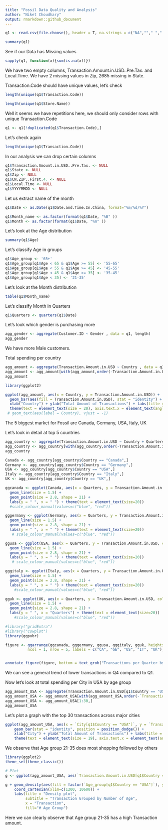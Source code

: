---
title: "Fossil Data Quality and Analysis"
author: "Niket Choudhary"
output: rmarkdown::github_document
---

```{r}
q1 <- read.csv(file.choose(), header = T, na.strings = c("NA",""," ",".")) # Load the data from file, after saving xlsx file as csv in Excel.
```


```{r}
summary(q1)
```


See if our Data has Missing values
```{r}
sapply(q1, function(x){sum(is.na(x))})
```
We have two empty columns, Transaction.Amount.in.USD..Pre.Tax. and Local.Time. We have 2 missing values in Zip, 2685 missing in State.

Transaction.Code should have unique values, let's check
```{r}
length(unique(q1$Transaction.Code))

length(unique(q1$Store.Name))
```
Well it seems we have repetitions here, we should only consider rows with unique Transaction.Code
```{r}
q1 <- q1[!duplicated(q1$Transaction.Code),]
```

Let's check again
```{r}
length(unique(q1$Transaction.Code))
```


In our analysis we can drop certain columns
```{r}
q1$Transaction.Amount.in.USD..Pre.Tax. <- NULL
q1$State <- NULL
q1$Zip <- NULL
q1$CN.ZIP..First.4. <- NULL
q1$Local.Time <- NULL
q1$YYYYMMDD <- NULL
```

Let us extract name of the month 
```{r}
q1$Date <- as.Date(q1$Date.and.Time.In.China, format="%m/%d/%Y")

q1$Month_name <- as.factor(format(q1$Date, "%B" ))
q1$Month <- as.factor(format(q1$Date, "%m" ))
```

Let's look at the Age distribution
```{r}
summary(q1$Age)
```

Let's classify Age in groups
```{r}
q1$Age_group <- '65+'
q1$Age_group[q1$Age < 65 & q1$Age >= 55] <- '55-65'
q1$Age_group[q1$Age < 55 & q1$Age >= 45] <- '45-55'
q1$Age_group[q1$Age < 45 & q1$Age >= 35] <- '35-45'
q1$Age_group[q1$Age < 35] <- '21-35'
```


Let's look at the Month distribution
```{r}
table(q1$Month_name)
```

Let's classify Month in Quarters
```{r}
q1$Quarters <- quarters(q1$Date)
```

Let's look which gender is purchasing more
```{r}
agg_gender <- aggregate(Customer.ID ~ Gender , data = q1, length)
agg_gender
```
We have more Male customers.

Total spending per country
```{r}
agg_amount <- aggregate(Transaction.Amount.in.USD ~ Country , data = q1, sum)
agg_amount <- agg_amount[with(agg_amount,order(-Transaction.Amount.in.USD)),]
agg_amount
```

```{r}
library(ggplot2)

ggplot(agg_amount, aes(x = Country, y = Transaction.Amount.in.USD)) + 
  geom_bar(aes(fill = Transaction.Amount.in.USD), stat = "identity") +
  xlab("Country") + ylab("Total Amount of Transactions") + labs(title = "Total Transactions  per Country", fill="Transaction Amount") +
  theme(text = element_text(size = 20), axis.text.x = element_text(angle = 90, vjust = 0.6))
 # geom_text(aes(label = Country), vjust = -1) 
```
The 5 biggest market for Fossil are Canada, Germany, USA, Italy, UK

Let's look in detail at top 5 countries
```{r}
agg_country <- aggregate(Transaction.Amount.in.USD ~ Country + Quarters + Gender, data = q1, sum)
agg_country <- agg_country[with(agg_country,order(-Transaction.Amount.in.USD)),]
agg_country
```


```{r}
Canada <- agg_country[agg_country$Country == "Canada",]
Germany <- agg_country[agg_country$Country == "Germany",]
USA <- agg_country[agg_country$Country == "USA",]
Italy <- agg_country[agg_country$Country == "Italy",]
UK <- agg_country[agg_country$Country == "UK",]
```


```{r}
ggcanada <- ggplot(Canada, aes(x = Quarters, y = Transaction.Amount.in.USD, colour = Gender, group = Gender)) + 
  geom_line(size = 1.5) + 
  geom_point(size = 2.8, shape = 21) +
  labs(y = " ", x = " ") + theme(text = element_text(size=20))
  #scale_colour_manual(values=c("blue", "red"))  

gggermany <- ggplot(Germany, aes(x = Quarters, y = Transaction.Amount.in.USD, colour = Gender, group = Gender)) + 
  geom_line(size = 1.5) + 
  geom_point(size = 2.8, shape = 21) +
  labs(y = " ", x = " ") + theme(text = element_text(size=20))
   # scale_colour_manual(values=c("blue", "red")) 

ggusa <- ggplot(USA, aes(x = Quarters, y = Transaction.Amount.in.USD, colour = Gender, group = Gender)) + 
  geom_line(size = 1.5) + 
  geom_point(size = 2.8, shape = 21) +
  labs(y = " ", x = " ") + theme(text = element_text(size=20))
   # scale_colour_manual(values=c("blue", "red")) 

gggitaly <- ggplot(Italy, aes(x = Quarters, y = Transaction.Amount.in.USD, colour = Gender, group = Gender)) + 
  geom_line(size = 1.5) + 
  geom_point(size = 2.8, shape = 21) + 
  labs(y = " ", x = " ") + theme(text = element_text(size=20))
    #scale_colour_manual(values=c("blue", "red")) 

gguk <- ggplot(UK, aes(x = Quarters, y = Transaction.Amount.in.USD, colour = Gender, group = Gender)) + 
  geom_line(size = 1.5) + 
  geom_point(size = 2.8, shape = 21) +
  labs(y = " ", x = "Quarters") + theme(text = element_text(size=20))
    #scale_colour_manual(values=c("blue", "red"))
```

```{r}
#library("gridExtra")
#library("cowplot")
library(ggpubr)

figure <- ggarrange(ggcanada, gggermany, ggusa, gggitaly, gguk, heights = c(8, 8, 8, 8, 8),
          ncol = 1, nrow = 5, labels = c("CA", "GE", "US", "IT", "UK"), common.legend = TRUE)


annotate_figure(figure, bottom = text_grob("Transactions per Quarter by Gender across Canada, Germany, USA, Italy, UK", color = "black", face = "bold", size = 12.9))
```

We can see a general trend of lower transactions in Q4 compared to Q1.

Now let's look at total spending per City in USA by age group
```{r}
agg_amount_USA <- aggregate(Transaction.Amount.in.USD[q1$Country == 'USA'] ~ City[q1$Country == 'USA'] + Age_group[q1$Country == 'USA'], data = q1, sum)
agg_amount_USA <- agg_amount_USA[with(agg_amount_USA,order(-`Transaction.Amount.in.USD[q1$Country == "USA"]`)),]
agg_amount_USA <- agg_amount_USA[1:30,]
agg_amount_USA
```

Let's plot a graph with the top 30 transactions across major cities
```{r}
ggplot(agg_amount_USA, aes(x = `City[q1$Country == "USA"]`, y = `Transaction.Amount.in.USD[q1$Country == "USA"]`, fill = `Age_group[q1$Country == "USA"]`)) +
    geom_bar(stat = "identity", position = position_dodge()) +
    xlab("City") + ylab("Total Amount of Transactions") + labs(title = "Total Transactions  per City across Age Groups in USA",  fill="# Age Group") +
    theme(text = element_text(size = 19), axis.text.x = element_text(angle = 90, vjust = 0.6))
```
We observe that Age group 21-35 does most shopping followed by others 



```{r}
library(ggplot2)
theme_set(theme_classic())

# Plot
g <- ggplot(agg_amount_USA, aes(`Transaction.Amount.in.USD[q1$Country == "USA"]`))

g + geom_density(aes(fill = factor(`Age_group[q1$Country == "USA"]`), y=..scaled..), alpha = 0.5) + 
    coord_cartesian(xlim=c(1200, 10600)) +
    labs(title = "Density plot", 
         subtitle = "Transaction Grouped by Number of Age",
         x = "Transaction",
         fill="# Age Group") 
```
Here we can clearly observe that Age group 21-35 has a high Transaction amount.


